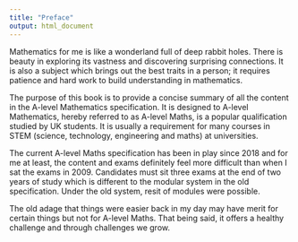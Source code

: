 ```yaml
---
title: "Preface"
output: html_document
---
```


Mathematics for me is like a wonderland full of deep rabbit holes. There is beauty in exploring its vastness and discovering surprising connections. It is also a subject which brings out the best traits in a person; it requires patience and hard work to build understanding in mathematics.

The purpose of this book is to provide a concise summary of all the content in the A-level Mathematics specification. It is designed to  A-level Mathematics, hereby referred to as A-level Maths, is a popular qualification studied by UK students. It is usually a requirement for many courses in STEM (science, technology, engineering and maths) at universities.

The current A-level Maths specification has been in play since 2018 and for me at least, the content and exams definitely feel more difficult than when I sat the exams in 2009. Candidates must sit three exams at the end of two years of study which is different to the modular system in the old specification. Under the old system, resit of modules were possible.

The old adage that things were easier back in my day may have merit for certain things but not for A-level Maths. That being said, it offers a healthy challenge and through challenges we grow.
